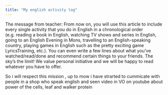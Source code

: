 ```yaml
---
title: "My english activity log"
---
```


The message from teacher: From now on, you will use this article to include every single activity that you do in English in a chronological order (e.g. reading a book in English, watching TV shows and series in English, going to an English Evening in Mons, travelling to an English-speaking country, playing games in English such as the pretty exciting game LyricsTraining, etc.). You can even write a few lines about what you’ve watched/read/done and recommend certain things to your friends. The sky’s the limit! We value personal initiative and we will be happy to read whatever you have to offer.

So i will respect this mission , up to mow i have strarted to cummicate with people in a shop who speak english and seen video in VO on youtube about power of the cells, leaf and walker protein   
